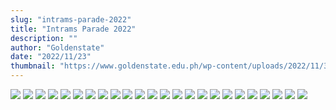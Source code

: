 ```yaml
---
slug: "intrams-parade-2022"
title: "Intrams Parade 2022"
description: ""
author: "Goldenstate"
date: "2022/11/23"
thumbnail: "https://www.goldenstate.edu.ph/wp-content/uploads/2022/11/315548785_507694238069072_6868293843202177112_n.jpg"
---
```


![](https://www.goldenstate.edu.ph/wp-content/uploads/2022/11/315120923_507683658070130_5518163146093086949_n.jpg)
![](https://www.goldenstate.edu.ph/wp-content/uploads/2022/11/315177257_507684471403382_5834539247635252525_n.jpg)
![](https://www.goldenstate.edu.ph/wp-content/uploads/2022/11/315418048_507685294736633_5717783018604922019_n.jpg)
![](https://www.goldenstate.edu.ph/wp-content/uploads/2022/11/315439621_507692791402550_3324854788290351899_n.jpg)
![](https://www.goldenstate.edu.ph/wp-content/uploads/2022/11/315540548_507689251402904_2864126699518404483_n.jpg)
![](https://www.goldenstate.edu.ph/wp-content/uploads/2022/11/315548785_507694238069072_6868293843202177112_n.jpg)
![](https://www.goldenstate.edu.ph/wp-content/uploads/2022/11/315638001_507685968069899_3119507134291959970_n.jpg)
![](https://www.goldenstate.edu.ph/wp-content/uploads/2022/11/315647714_507685238069972_4711785165696407066_n.jpg)
![](https://www.goldenstate.edu.ph/wp-content/uploads/2022/11/315748233_507690898069406_8571103482033790539_n.jpg)
![](https://www.goldenstate.edu.ph/wp-content/uploads/2022/11/315753206_507699478068548_7223771353170017242_n.jpg)
![](https://www.goldenstate.edu.ph/wp-content/uploads/2022/11/315760097_507701204735042_5434222966595803553_n.jpg)
![](https://www.goldenstate.edu.ph/wp-content/uploads/2022/11/315860024_507684171403412_8832057816459766368_n.jpg)
![](https://www.goldenstate.edu.ph/wp-content/uploads/2022/11/315868976_507686031403226_2983637329952938340_n.jpg)
![](https://www.goldenstate.edu.ph/wp-content/uploads/2022/11/315888224_507683904736772_4968776117734720789_n.jpg)
![](https://www.goldenstate.edu.ph/wp-content/uploads/2022/11/315908650_506428258195670_1313711802233649768_n.jpg)
![](https://www.goldenstate.edu.ph/wp-content/uploads/2022/11/315954310_507705508067945_4680550945060632650_n.jpg)
![](https://www.goldenstate.edu.ph/wp-content/uploads/2022/11/315959738_507704704734692_8164582981658743467_n.jpg)
![](https://www.goldenstate.edu.ph/wp-content/uploads/2022/11/315967135_507687908069705_3417573598818318279_n.jpg)
![](https://www.goldenstate.edu.ph/wp-content/uploads/2022/11/315985756_507686568069839_7017771326038390928_n.jpg)
![](https://www.goldenstate.edu.ph/wp-content/uploads/2022/11/316010951_507700971401732_1864756590154537393_n.jpg)
![](https://www.goldenstate.edu.ph/wp-content/uploads/2022/11/316110728_507692181402611_234515221499818240_n.jpg)
![](https://www.goldenstate.edu.ph/wp-content/uploads/2022/11/316128353_507703531401476_5930599130054558891_n.jpg)
![](https://www.goldenstate.edu.ph/wp-content/uploads/2022/11/316131022_507686251403204_1065943885417142782_n.jpg)
![](https://www.goldenstate.edu.ph/wp-content/uploads/2022/11/316205301_507688608069635_6794657126399269101_n.jpg)